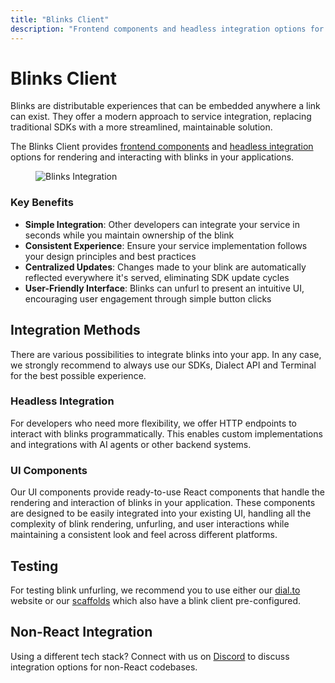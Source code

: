```yaml
---
title: "Blinks Client"
description: "Frontend components and headless integration options for rendering and interacting with blinks in your applications."
---
```


# Blinks Client

Blinks are distributable experiences that can be embedded anywhere a link can exist. They offer a modern approach to service integration, replacing traditional SDKs with a more streamlined, maintainable solution.

The Blinks Client provides [frontend components](integrate/ui-components/blinks) and [headless integration](integrate/headless/index) options for rendering and interacting with blinks in your applications.

<figure>
  <img src="https://res.cloudinary.com/dnxjhra4h/image/upload/f_auto,q_auto/dialect-docs/blinks-integration-overview.png" alt="Blinks Integration" />
</figure>

### Key Benefits

- **Simple Integration**: Other developers can integrate your service in seconds while you maintain ownership of the blink
- **Consistent Experience**: Ensure your service implementation follows your design principles and best practices
- **Centralized Updates**: Changes made to your blink are automatically reflected everywhere it's served, eliminating SDK update cycles
- **User-Friendly Interface**: Blinks can unfurl to present an intuitive UI, encouraging user engagement through simple button clicks

## Integration Methods

There are various possibilities to integrate blinks into your app. In any case, we strongly recommend to always use our SDKs, Dialect API and Terminal for the best possible experience.

### Headless Integration

For developers who need more flexibility, we offer HTTP endpoints to interact with blinks programmatically. This enables custom implementations and integrations with AI agents or other backend systems.

### UI Components

Our UI components provide ready-to-use React components that handle the rendering and interaction of blinks in your application. These components are designed to be easily integrated into your existing UI, handling all the complexity of blink rendering, unfurling, and user interactions while maintaining a consistent look and feel across different platforms.

## Testing

For testing blink unfurling, we recommend you to use either our [dial.to](https://dial.to) website or our [scaffolds](../blinks-scaffolds/index) which also have a blink client pre-configured.

## Non-React Integration

Using a different tech stack? Connect with us on [Discord](https://discord.gg/saydialect) to discuss integration options for non-React codebases.